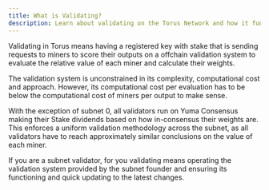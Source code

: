 ```yaml
---
title: What is Validating?
description: Learn about validating on the Torus Network and how it functions.
---
```


Validating in Torus means having a registered key with stake that is sending requests to miners to score their outputs on a offchain validation system to evaluate the relative value of each miner and calculate their weights.

The validation system is unconstrained in its complexity, computational cost and approach. However, its computational cost per evaluation has to be below the computational cost of miners per output to make sense.

With the exception of subnet 0, all validators run on Yuma Consensus making their Stake dividends based on how in-consensus their weights are. This enforces a uniform validation methodology across the subnet, as all validators have to reach approximately similar conclusions on the value of each miner.

If you are a subnet validator, for you validating means operating the validation system provided by the subnet founder and ensuring its functioning and quick updating to the latest changes.
